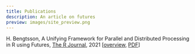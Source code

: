 ```yaml
---
title: Publications
description: An article on futures
preview: images/site_preview.png
---
```


H. Bengtsson, A Unifying Framework for Parallel and Distributed Processing in R using Futures, [The R Journal](https://journal.r-project.org/), 2021 [[overview](https://journal.r-project.org/archive/2021/RJ-2021-048/index.html), [PDF](https://journal.r-project.org/archive/2021/RJ-2021-048/RJ-2021-048.pdf)]
